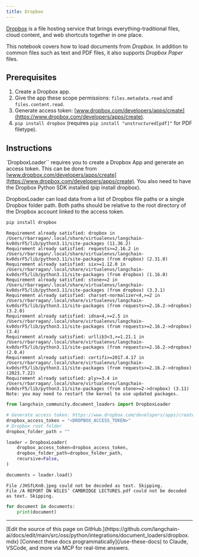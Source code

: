 ```yaml
---
title: Dropbox
---
```


[Dropbox](https://en.wikipedia.org/wiki/Dropbox) is a file hosting service that brings everything-traditional files, cloud content, and web shortcuts together in one place.

This notebook covers how to load documents from *Dropbox*. In addition to common files such as text and PDF files, it also supports *Dropbox Paper* files.

## Prerequisites

1. Create a Dropbox app.
2. Give the app these scope permissions: `files.metadata.read` and `files.content.read`.
3. Generate access token: [www.dropbox.com/developers/apps/create](https://www.dropbox.com/developers/apps/create).
4. `pip install dropbox` (requires `pip install "unstructured[pdf]"` for PDF filetype).

## Instructions

`DropboxLoader`` requires you to create a Dropbox App and generate an access token. This can be done from [www.dropbox.com/developers/apps/create](https://www.dropbox.com/developers/apps/create). You also need to have the Dropbox Python SDK installed (pip install dropbox).

DropboxLoader can load data from a list of Dropbox file paths or a single Dropbox folder path. Both paths should be relative to the root directory of the Dropbox account linked to the access token.

```python
pip install dropbox
```

```output
Requirement already satisfied: dropbox in /Users/rbarragan/.local/share/virtualenvs/langchain-kv0dsrF5/lib/python3.11/site-packages (11.36.2)
Requirement already satisfied: requests>=2.16.2 in /Users/rbarragan/.local/share/virtualenvs/langchain-kv0dsrF5/lib/python3.11/site-packages (from dropbox) (2.31.0)
Requirement already satisfied: six>=1.12.0 in /Users/rbarragan/.local/share/virtualenvs/langchain-kv0dsrF5/lib/python3.11/site-packages (from dropbox) (1.16.0)
Requirement already satisfied: stone>=2 in /Users/rbarragan/.local/share/virtualenvs/langchain-kv0dsrF5/lib/python3.11/site-packages (from dropbox) (3.3.1)
Requirement already satisfied: charset-normalizer<4,>=2 in /Users/rbarragan/.local/share/virtualenvs/langchain-kv0dsrF5/lib/python3.11/site-packages (from requests>=2.16.2->dropbox) (3.2.0)
Requirement already satisfied: idna<4,>=2.5 in /Users/rbarragan/.local/share/virtualenvs/langchain-kv0dsrF5/lib/python3.11/site-packages (from requests>=2.16.2->dropbox) (3.4)
Requirement already satisfied: urllib3<3,>=1.21.1 in /Users/rbarragan/.local/share/virtualenvs/langchain-kv0dsrF5/lib/python3.11/site-packages (from requests>=2.16.2->dropbox) (2.0.4)
Requirement already satisfied: certifi>=2017.4.17 in /Users/rbarragan/.local/share/virtualenvs/langchain-kv0dsrF5/lib/python3.11/site-packages (from requests>=2.16.2->dropbox) (2023.7.22)
Requirement already satisfied: ply>=3.4 in /Users/rbarragan/.local/share/virtualenvs/langchain-kv0dsrF5/lib/python3.11/site-packages (from stone>=2->dropbox) (3.11)
Note: you may need to restart the kernel to use updated packages.
```

```python
from langchain_community.document_loaders import DropboxLoader
```

```python
# Generate access token: https://www.dropbox.com/developers/apps/create.
dropbox_access_token = "<DROPBOX_ACCESS_TOKEN>"
# Dropbox root folder
dropbox_folder_path = ""
```

```python
loader = DropboxLoader(
    dropbox_access_token=dropbox_access_token,
    dropbox_folder_path=dropbox_folder_path,
    recursive=False,
)
```

```python
documents = loader.load()
```

```output
File /JHSfLKn0.jpeg could not be decoded as text. Skipping.
File /A REPORT ON WILES’ CAMBRIDGE LECTURES.pdf could not be decoded as text. Skipping.
```

```python
for document in documents:
    print(document)
```

---

<Callout icon="pen-to-square" iconType="regular">
    [Edit the source of this page on GitHub.](https://github.com/langchain-ai/docs/edit/main/src/oss/python/integrations/document_loaders/dropbox.mdx)
</Callout>
<Tip icon="terminal" iconType="regular">
    [Connect these docs programmatically](/use-these-docs) to Claude, VSCode, and more via MCP for    real-time answers.
</Tip>
